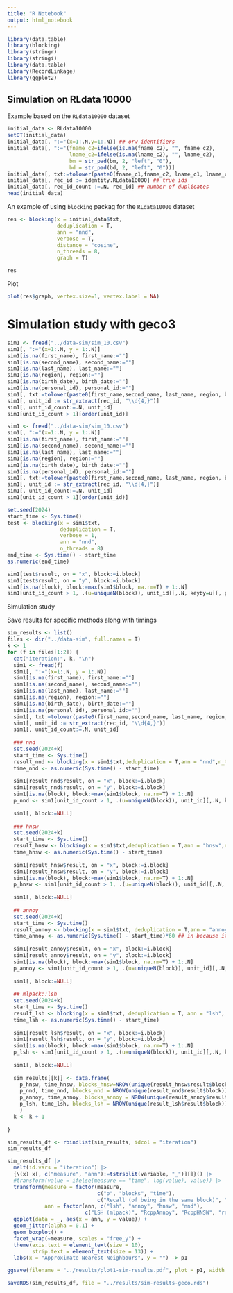 ```yaml
---
title: "R Notebook"
output: html_notebook
---
```


```r
library(data.table)
library(blocking)
library(stringr)
library(stringi)
library(data.table)
library(RecordLinkage)
library(ggplot2)
```

## Simulation on RLdata 10000

Example based on the `RLdata10000` dataset

```r
initial_data <- RLdata10000
setDT(initial_data)
initial_data[, ":="(x=1:.N,y=1:.N)] ## orw identifiers
initial_data[, ":="(fname_c2=ifelse(is.na(fname_c2), "", fname_c2),
                    lname_c2=ifelse(is.na(lname_c2), "", lname_c2),
                    bm = str_pad(bm, 2, "left", "0"),
                    bd = str_pad(bd, 2, "left", "0"))]
initial_data[, txt:=tolower(paste0(fname_c1,fname_c2, lname_c1, lname_c2, by, bm, bd))]
initial_data[, rec_id := identity.RLdata10000] ## true ids
initial_data[, rec_id_count :=.N, rec_id] ## number of duplicates
head(initial_data)
```

An example of  using `blocking` packag for the `RLdata10000` dataset

```r
res <- blocking(x = initial_data$txt, 
                deduplication = T, 
                ann = "nnd", 
                verbose = T,
                distance = "cosine",
                n_threads = 8,
                graph = T)
```

```r
res
```

Plot 

```r
plot(res$graph, vertex.size=1, vertex.label = NA)
```


# Simulation study with geco3 

```r
sim1 <- fread("../data-sim/sim_10.csv")
sim1[, ":="(x=1:.N, y = 1:.N)]
sim1[is.na(first_name), first_name:=""]
sim1[is.na(second_name), second_name:=""]
sim1[is.na(last_name), last_name:=""]
sim1[is.na(region), region:=""]
sim1[is.na(birth_date), birth_date:=""]
sim1[is.na(personal_id), personal_id:=""]
sim1[, txt:=tolower(paste0(first_name,second_name, last_name, region, birth_date, personal_id))]
sim1[, unit_id := str_extract(rec_id, "\\d{4,}")]
sim1[, unit_id_count:=.N, unit_id]
sim1[unit_id_count > 1][order(unit_id)]
```


```r
sim1 <- fread("../data-sim/sim_10.csv")
sim1[, ":="(x=1:.N, y = 1:.N)]
sim1[is.na(first_name), first_name:=""]
sim1[is.na(second_name), second_name:=""]
sim1[is.na(last_name), last_name:=""]
sim1[is.na(region), region:=""]
sim1[is.na(birth_date), birth_date:=""]
sim1[is.na(personal_id), personal_id:=""]
sim1[, txt:=tolower(paste0(first_name,second_name, last_name, region, birth_date, personal_id))]
sim1[, unit_id := str_extract(rec_id, "\\d{4,}")]
sim1[, unit_id_count:=.N, unit_id]
sim1[unit_id_count > 1][order(unit_id)]
```

```r
set.seed(2024)
start_time <- Sys.time()
test <- blocking(x = sim1$txt,
                 deduplication = T,
                 verbose = 1,
                 ann = "nnd",
                 n_threads = 8)
end_time <- Sys.time() - start_time
as.numeric(end_time)

sim1[test$result, on = "x", block:=i.block]
sim1[test$result, on = "y", block:=i.block]
sim1[is.na(block), block:=max(sim1$block, na.rm=T) + 1:.N]
sim1[unit_id_count > 1, .(u=uniqueN(block)), unit_id][,.N, keyby=u][, p:=N/sum(N)][u == 1]$p
```

Simulation study

Save results for specific methods along with timings

```r
sim_results <- list()
files <- dir("../data-sim", full.names = T)
k <- 1
for (f in files[1:2]) {
  cat("iteration:", k, "\n")
  sim1 <- fread(f)
  sim1[, ":="(x=1:.N, y = 1:.N)]
  sim1[is.na(first_name), first_name:=""]
  sim1[is.na(second_name), second_name:=""]
  sim1[is.na(last_name), last_name:=""]
  sim1[is.na(region), region:=""]
  sim1[is.na(birth_date), birth_date:=""]
  sim1[is.na(personal_id), personal_id:=""]
  sim1[, txt:=tolower(paste0(first_name,second_name, last_name, region, birth_date, personal_id))]
  sim1[, unit_id := str_extract(rec_id, "\\d{4,}")]
  sim1[, unit_id_count:=.N, unit_id]
 
  ### nnd
  set.seed(2024+k)
  start_time <- Sys.time()
  result_nnd <- blocking(x = sim1$txt,deduplication = T,ann = "nnd",n_threads = 8)
  time_nnd <- as.numeric(Sys.time() - start_time)
  
  sim1[result_nnd$result, on = "x", block:=i.block]
  sim1[result_nnd$result, on = "y", block:=i.block]
  sim1[is.na(block), block:=max(sim1$block, na.rm=T) + 1:.N]
  p_nnd <- sim1[unit_id_count > 1, .(u=uniqueN(block)), unit_id][,.N, keyby=u][, p:=N/sum(N)][u == 1]$p
  
  sim1[, block:=NULL]
  
  ### hnsw
  set.seed(2024+k)
  start_time <- Sys.time()
  result_hnsw <- blocking(x = sim1$txt,deduplication = T,ann = "hnsw",n_threads = 8)
  time_hnsw <- as.numeric(Sys.time() - start_time)
  
  sim1[result_hnsw$result, on = "x", block:=i.block]
  sim1[result_hnsw$result, on = "y", block:=i.block]
  sim1[is.na(block), block:=max(sim1$block, na.rm=T) + 1:.N]
  p_hnsw <- sim1[unit_id_count > 1, .(u=uniqueN(block)), unit_id][,.N, keyby=u][, p:=N/sum(N)][u == 1]$p
  
  sim1[, block:=NULL]
  
  ## annoy
  set.seed(2024+k)
  start_time <- Sys.time()
  result_annoy <- blocking(x = sim1$txt, deduplication = T,ann = "annoy",n_threads = 8)
  time_annoy <- as.numeric(Sys.time() - start_time)*60 ## in because it is in minutes
  
  sim1[result_annoy$result, on = "x", block:=i.block]
  sim1[result_annoy$result, on = "y", block:=i.block]
  sim1[is.na(block), block:=max(sim1$block, na.rm=T) + 1:.N]
  p_annoy <- sim1[unit_id_count > 1, .(u=uniqueN(block)), unit_id][,.N, keyby=u][, p:=N/sum(N)][u == 1]$p
  
  sim1[, block:=NULL]
  
  ## mlpack::lsh
  set.seed(2024+k)
  start_time <- Sys.time()
  result_lsh <- blocking(x = sim1$txt, deduplication = T, ann = "lsh", n_threads = 8)
  time_lsh <- as.numeric(Sys.time() - start_time)
  
  sim1[result_lsh$result, on = "x", block:=i.block]
  sim1[result_lsh$result, on = "y", block:=i.block]
  sim1[is.na(block), block:=max(sim1$block, na.rm=T) + 1:.N]
  p_lsh <- sim1[unit_id_count > 1, .(u=uniqueN(block)), unit_id][,.N, keyby=u][, p:=N/sum(N)][u == 1]$p
  
  sim1[, block:=NULL]
  
  sim_results[[k]] <- data.frame(
    p_hnsw, time_hnsw, blocks_hnsw=NROW(unique(result_hnsw$result$block)),
    p_nnd, time_nnd, blocks_nnd = NROW(unique(result_nnd$result$block)),
    p_annoy, time_annoy, blocks_annoy = NROW(unique(result_annoy$result$block)),
    p_lsh, time_lsh, blocks_lsh = NROW(unique(result_lsh$result$block))
    )
  k <- k + 1
  
}

sim_results_df <- rbindlist(sim_results, idcol = "iteration")
sim_results_df
```


```r
sim_results_df |> 
  melt(id.vars = "iteration") |> 
  {\(x) x[, c("measure", "ann"):=tstrsplit(variable, "_")][]}() |>
  #transform(value = ifelse(measure == "time", log(value), value)) |>
  transform(measure = factor(measure, 
                             c("p", "blocks", "time"),
                             c("Recall (of being in the same block)", "# blocks", "Time (in sec)")),
            ann = factor(ann, c("lsh", "annoy", "hnsw", "nnd"), 
                         c("LSH (mlpack)", "RcppAnnoy", "RcppHNSW", "rnndescent"))) |> 
  ggplot(data = _, aes(x = ann, y = value)) + 
  geom_jitter(alpha = 0.1) + 
  geom_boxplot() + 
  facet_wrap(~measure, scales = "free_y") +
  theme(axis.text = element_text(size = 10),
        strip.text = element_text(size = 13)) + 
  labs(x = "Approximate Nearest Neighbours", y = "") -> p1

ggsave(filename = "../results/plot1-sim-results.pdf", plot = p1, width = 12, height = 5)
```

```r
saveRDS(sim_results_df, file = "../results/sim-results-geco.rds")
```

